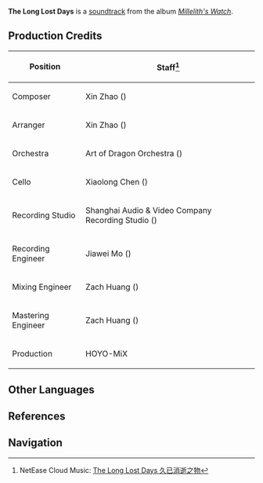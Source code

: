 {{Soundtrack Infobox
|title          =
|image          = Millelith's Watch.png
|album          = Millelith's Watch
|disc           = 2
|number         = 31
|featured       =
|featured2      =
|featured3      =
|featured_disc  =
|featured_disc2 =
|featured_disc3 =
|youtube_id     = LPG6a-eUpiw
|spotify_id     = 6H0eA0fmN0uJraGOJkkLhZ
|played_in      = The Chasm: Underground Mines
|during         = [[Underground Waterway]]
|domain         =
|previous       = Ripples of the Past
|next           = A Path to Delusions
}}
'''The Long Lost Days''' is a [[soundtrack]] from the album ''[[Millelith's Watch]]''.

==Production Credits==
{| class="wikitable" style="text-align:left; height:0.5em"
! Position
! Staff<ref>NetEase Cloud Music: [https://music.163.com/#/song?id=1956541083 The Long Lost Days 久已消逝之物]</ref>
|-
! Composer
| Xin Zhao ({{Lang|zh=赵鑫|mini=1}})
|-
! Arranger
| Xin Zhao ({{Lang|zh=赵鑫|mini=1}})
|-
! Orchestra
| Art of Dragon Orchestra ({{Lang|zh=龙之艺交响乐团|mini=1}})
|-
! Cello
| Xiaolong Chen ({{Lang|zh=陈小龙|mini=1}})
|-
! Recording Studio
| Shanghai Audio & Video Company Recording Studio ({{Lang|zh=上海音像公司录音棚|mini=1}})
|-
! Recording Engineer
| Jiawei Mo ({{Lang|zh=莫家伟|mini=1}})
|-
! Mixing Engineer
| Zach Huang ({{Lang|zh=黄巍|mini=1}})
|-
! Mastering Engineer
| Zach Huang ({{Lang|zh=黄巍|mini=1}})
|-
! Production
| HOYO-MiX
|}
<!--
==Videos==
<gallery hideaddbutton="true" captionalign="center">
</gallery>
==Trivia==
-->
==Other Languages==
{{Other Languages
|default_hidden = 1
|en      = The Long Lost Days
|zhs     = 久已消逝之物
|zhs_rm  = Jiúyǐ Xiāoshì zhī Wù
|ja      = 疾うに消えたもの
|ja_rm   = Tou ni Kieta Mono{{Assumed}}
}}

==References==
{{Reflist}}

==Navigation==
{{Soundtrack Navbox|Millelith's Watch}}